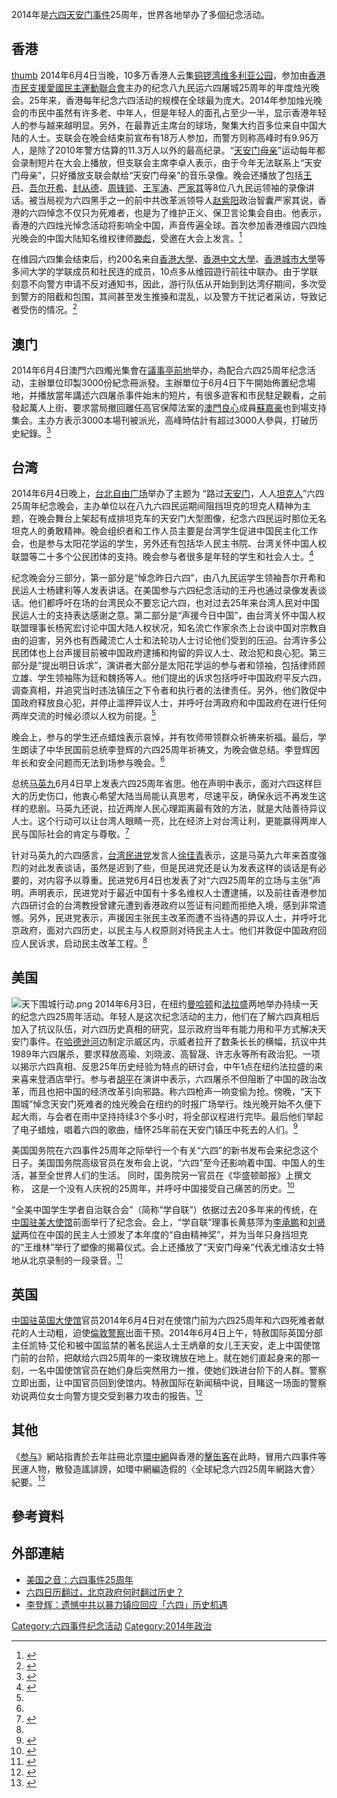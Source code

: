 {{NoteTA|1=zh-hans:周;zh-hant:週}}
{{Missing information|1=中国大陆方面情况|time=2021-11-21T00:43:49+00:00}}
2014年是[[六四天安门事件|六四天安门事件]]25周年，世界各地举办了多個纪念活动。

== 香港 ==
{{see also|維園六四燭光晚會|尖沙咀六四集会}}
[[文件:VOA_HK_commemorate_64_at_25th_anniversary.jpg|thumb]]
2014年6月4日当晚，10多万香港人云集[[铜锣湾|铜锣湾]][[维多利亚公园|维多利亚公园]]，参加由[[香港市民支援愛國民主運動聯合會|香港市民支援愛國民主運動聯合會]]主办的纪念八九民运六四屠城25周年的年度烛光晚会。25年来，香港每年纪念六四活动的规模在全球最为庞大。2014年参加烛光晚会的市民中虽然有许多老、中年人，但是年轻人的面孔占至少一半，显示香港年轻人的参与越来越明显。另外，在最靠近主席台的球场，聚集大约百多位来自中国大陆的人士。支联会在晚会结束前宣布有18万人参加，而警方则称高峰时有9.95万人，是除了2010年警方估算的11.3万人以外的最高纪录。“[[天安门母亲|天安门母亲]]”运动每年都会录制短片在大会上播放，但支联会主席李卓人表示，由于今年无法联系上“天安门母亲”，只好播放支联会献给“天安门母亲”的音乐录像。晚会还播放了包括[[王丹|王丹]]、[[吾尔开希|吾尔开希]]、[[封从德|封从德]]、[[周锋锁|周锋锁]]、[[王军涛|王军涛]]、[[严家其|严家其]]等8位八九民运领袖的录像讲话。被当局视为六四黑手之一的前中共改革派领导人[[赵紫阳|赵紫阳]]政治智囊严家其说，香港的六四悼念不仅只为死难者，也是为了维护正义、保卫言论集会自由。他表示，香港的六四烛光悼念活动将影响全中国，声音传遍全球。首次参加香港维园六四烛光晚会的中国大陆知名维权律师[[滕彪|滕彪]]，受邀在大会上发言。<ref>{{cite web|url=http://www.voachinese.com/content/hk-june-4th-20140605/1929979.html|title=港人拒绝遗忘六四 烛光海洋照亮维园|publisher=美国之音|date=05.06.2014|language=zh-hans|accessdate=2014-06-07|archive-date=2016-03-16|archive-url=https://web.archive.org/web/20160316055832/http://www.voachinese.com/content/hk-june-4th-20140605/1929979.html|dead-url=no}}</ref>

在维园六四集会结束后，约200名来自[[香港大學|香港大學]]、[[香港中文大學|香港中文大學]]、[[香港城市大學|香港城市大學]]等多间大学的学联成员和社民连的成员，10点多从维园遊行前往中联办。由于学联刻意不向警方申请不反对通知书，因此，游行队伍从开始到到达湾仔期间，多次受到警方的阻截和包围，其间甚至发生推搡和混乱，以及警方干扰记者采访，导致记者受伤的情况。<ref>{{cite web|url=http://www.voachinese.com/content/june-4th-students-honkong-20140605/1930171.html|title=港学联“天下围城” 公民抗命游行至中联办|publisher=美国之音|date=05.06.2014|language=zh-hans|accessdate=2014-06-07|archive-date=2016-03-16|archive-url=https://web.archive.org/web/20160316042116/http://www.voachinese.com/content/june-4th-students-honkong-20140605/1930171.html|dead-url=no}}</ref>

== 澳门 ==
2014年6月4日澳門六四燭光集會在[[議事亭前地|議事亭前地]]举办，為配合六四25周年纪念活动，主辦單位印製3000份紀念冊派發。主辦單位于6月4日下午開始佈置纪念場地，并播放當年講述六四屠杀事件始末的短片，有很多遊客和市民駐足觀看，之前發起萬人上街、要求當局撤回離任高官保障法案的[[澳門良心|澳門良心]]成員[[蘇嘉豪|蘇嘉豪]]也到場支持集会。主办方表示3000本場刊被派光，高峰時估計有超过3000人參與，打破历史紀錄。<ref>{{cite web|url=http://hk.apple.nextmedia.com/realtime/news/20140604/52549311|title=【六四25年】澳門燭光集會破紀錄3000人參與|publisher=苹果日报|date=2014年6月4日|language=zh-hk|accessdate=2014年6月7日|archive-date=2016年3月4日|archive-url=https://web.archive.org/web/20160304212017/http://hk.apple.nextmedia.com/realtime/news/20140604/52549311|dead-url=no}}</ref>

== 台湾 ==
2014年6月4日晚上，[[台北自由广场|台北自由广场]]举办了主题为 “路过[[天安门|天安门]]，人人[[王维林|坦克人]]”六四25周年纪念晚会，主办单位以在八九六四民运期间阻挡坦克的坦克人精神为主题，在晚会舞台上架起有成排坦克车的天安门大型图像，纪念六四民运时那位无名坦克人的勇敢精神。晚会组织者和工作人员主要是台湾学生促进中国民主化工作会，也是参与太阳花学运的学生，另外还有包括华人民主书院、台湾关怀中国人权联盟等二十多个公民团体的支持。晚会参与者很多是年轻的学生和社会人士。<ref name="twlsjn">{{cite web|url=http://www.voachinese.com/content/taiwan-rally-june-4th-20140604/1929506.html|title=吾尔开希等民运人士在台参加六四悼念晚会|publisher=美国之音|date=04.06.2014|language=zh-hans|accessdate=2014-06-07|archive-date=2016-03-16|archive-url=https://web.archive.org/web/20160316043557/http://www.voachinese.com/content/taiwan-rally-june-4th-20140604/1929506.html|dead-url=no}}</ref>

纪念晚会分三部分，第一部分是“悼念昨日六四”，由八九民运学生领袖吾尔开希和民运人士杨建利等人发表讲话。在美国参与六四纪念活动的王丹也通过录像发表谈话。他们都呼吁在场的台湾民众不要忘记六四，也对过去25年来台湾人民对中国民运人士的支持表达感谢之意。第二部分是“声援今日中国”，由台湾关怀中国人权联盟理事长杨宪宏讨论中国大陆人权状况，知名流亡作家余杰上台谈中国对宗教自由的迫害，另外也有西藏流亡人士和法轮功人士讨论他们受到的压迫。台湾许多公民团体也上台声援目前被中国政府逮捕和拘留的异议人士、政治犯和良心犯。第三部分是“提出明日诉求”，演讲者大部分是太阳花学运的参与者和领袖，包括律师顾立雄、学生领袖陈为廷和魏扬等人。他们提出的诉求包括呼吁中国政府平反六四，调查真相，并追究当时违法镇压之下令者和执行者的法律责任。另外，他们敦促中国政府释放良心犯，并停止滥押异议人士，并呼吁台湾政府和中国政府在进行任何两岸交流的时候必须以人权为前提。<ref name="twlsjn"/>
 
晚会上，参与的学生还点蜡烛表示哀悼，并有牧师带领群众祈祷来祈福。最后，学生朗读了中华民国前总统李登辉的六四25周年祈祷文，为晚会做总结。李登辉因年长和安全问题而无法到场参与晚会。<ref name="twlsjn"/>

总统[[马英九|马英九]]6月4日早上发表六四25周年省思。他在声明中表示，面对六四这样巨大的历史伤口，他衷心希望大陆当局能认真思考，尽速平反，确保永远不再发生这样的悲剧。马英九还说，拉近两岸人民心理距离最有效的方法，就是大陆善待异议人士。这个行动可以让台湾人眼睛一亮，比在经济上对台湾让利，更能赢得两岸人民与国际社会的肯定与尊敬。<ref name="myjmjd">{{cite web|url=http://www.voachinese.com/content/taiwan-june-4th-20140604/1929106.html|title=台湾各界纪念六四25周年|publisher=美国之音|date=04.06.2014|language=zh-hans|accessdate=2014-06-07|archive-date=2016-06-04|archive-url=https://web.archive.org/web/20160604081731/http://www.voachinese.com/content/taiwan-june-4th-20140604/1929106.html|dead-url=no}}</ref>

针对马英九的六四感言，[[台湾民进党|台湾民进党]]发言人[[徐佳青|徐佳青]]表示，这是马英九六年来首度强烈的对此发表谈话，虽然是迟到了些，但是民进党还是认为发表这样的谈话是有必要的，对内容予以尊重。民进党6月4日也发表了对“六四25周年的立场与主张”声明。声明表示，民进党对于最近中国有十多名维权人士遭逮捕，以及前往香港参加六四研讨会的台湾教授曾建元遭到香港政府以签证有问题而拒绝入境，感到非常遗憾。另外，民进党表示，声援因主张民主改革而遭不当待遇的异议人士，并呼吁北京政府，面对六四历史，以民主与人权原则对待民主人士。他们并敦促中国政府回应人民诉求，启动民主改革工程。<ref name="myjmjd"/>

== 美国 ==
[[File:天下围城行动.png|thumb]] 
2014年6月3日，在纽约[[曼哈顿|曼哈顿]]和[[法拉盛|法拉盛]]两地举办持续一天的纪念六四25周年活动。年轻人是这次纪念活动的主力，他们在了解六四真相后加入了抗议队伍，对六四历史真相的研究，显示政府当年有能力用和平方式解决天安门事件。在[[哈德逊河|哈德逊河]]边制定示威区内，示威者拉开了数条长长的横幅，抗议中共1989年六四屠杀，要求释放高瑜、刘晓波、高智晟、许志永等所有政治犯。一项以揭示六四真相、反思25年历史经验为特点的研讨会，中午1点在纽约法拉盛的来来喜来登酒店举行。参与者[[胡平|胡平]]在演讲中表示，六四屠杀不但阻断了中国的政治改革，而且也把中国的经济改革引向邪路。称六四枪声一响变偷为抢。傍晚，“天下围城”悼念天安门死难者的烛光晚会在纽约的时报广场举行。烛光晚开始不久便下起大雨，与会者在雨中坚持持续3个多小时，将全部议程进行完毕。最后他们举起了电子蜡烛，唱着六四的歌曲，缅怀25年前在天安门镇压中死去的人们。<ref>{{cite web|url=http://www.voachinese.com/content/ny-20140603/1929028.html|title=纽约纪念六四25周年：抗议、反思、悼念|publisher=美国之音|date=03.06.2014|language=zh-hans|accessdate=2014-06-07|archive-date=2016-03-16|archive-url=https://web.archive.org/web/20160316060139/http://www.voachinese.com/content/ny-20140603/1929028.html|dead-url=no}}</ref>

美国国务院在六四事件25周年之际举行一个有关“六四”的新书发布会来纪念这个日子。美国国务院高级官员在发布会上说，“六四”至今还影响着中国、中国人的生活，甚至全世界人们的生活。 同时，国务院另一官员在《华盛顿邮报》上撰文称， 这是一个没有人庆祝的25周年，并呼吁中国接受自己痛苦的历史。<ref>{{cite web|url=http://www.voachinese.com/content/state-department-20140604/1929817.html|title=美国务院高调纪念“六四”25周年|publisher=美国之音|date=04.06.2014|language=zh-hans|accessdate=2014-06-07|archive-date=2016-03-16|archive-url=https://web.archive.org/web/20160316044715/http://www.voachinese.com/content/state-department-20140604/1929817.html|dead-url=no}}</ref>

“全美中国学生学者自治联合会”（简称“学自联”）依据过去20多年来的传统，在[[中国驻美大使馆|中国驻美大使馆]]前面举行了纪念会。会上，“学自联”理事长黄慈萍为[[李承鹏|李承鹏]]和[[刘贤斌|刘贤斌]]两位在中国的民主人士颁发了本年度的“自由精神奖”，并为当年只身挡坦克的“王维林”举行了塑像的揭幕仪式。会上还播放了“天安门母亲”代表尤维洁女士特地从北京录制的一段录音。<ref>{{cite web|url=http://www.voachinese.com/content/ifcss-june-4th-20140604/1929039.html|title=全美学自联：难忘六四|publisher=美国之音|date=03.06.2014|language=zh-hans|accessdate=2014-06-07|archive-date=2016-03-16|archive-url=https://web.archive.org/web/20160316060109/http://www.voachinese.com/content/ifcss-june-4th-20140604/1929039.html|dead-url=no}}</ref>

==英国==
[[中国驻英国大使馆|中国驻英国大使馆]]官员2014年6月4日对在使馆门前为六四25周年和六四死难者献花的人士动粗，迫使[[倫敦警察|倫敦警察]]出面干预。2014年6月4日上午，特赦国际英国分部主任凯特·艾伦和被中国监禁的著名民运人士王炳章的女儿王天安，走上中国使馆门前的台阶，把献给六四25周年的一束玫瑰放在地上。就在她们直起身来的那一刻，一名中国使馆官员在她们身后突然用力一推，使她们跌进台阶下的人群。警察立即出面，让中国官员回到使馆内。特赦国际在新闻稿中说，目睹这一场面的警察劝说两位女士向警方提交受到暴力攻击的报告。<ref>{{cite web|url=http://www.voachinese.com/content/chinese-embassy-official-20140604/1929875.html|title=中国驻英官员对六四献花者动粗|publisher=美国之音|date=04.06.2014|language=zh-hans|accessdate=2014-06-07|archive-date=2016-03-16|archive-url=https://web.archive.org/web/20160316045129/http://www.voachinese.com/content/chinese-embassy-official-20140604/1929875.html|dead-url=no}}</ref>

==其他==
《[[参与|参与]]》網站指責於去年註冊北京[[環中網|環中網]]與香港的[[擊缶客|擊缶客]]在此時，冒用六四事件等民運人物，散發造謠誹謗，如環中網編造假的〈全球紀念六四25周年網路大會〉紀要。<ref>{{cite web|url=http://www.canyu.org/n89095c6.aspx|title=全球纪念六四25周年网络大会技术组：关于“全球纪念六四25周年网络大会”遭受中共网络攻击的情况综述|publisher=《参与》|date=2014-06-05|language=zh-hans|deadurl=yes|archiveurl=https://web.archive.org/web/20140714190318/http://www.canyu.org/n89095c6.aspx|archivedate=2014-07-14|accessdate=2014-07-08}}</ref>

==參考資料==
{{reflist|2}}
{{VOA}}

==外部連結==
*[http://www.voachinese.com/section/june-4th/4119.html 美国之音：六四事件25周年] {{Wayback|url=http://www.voachinese.com/section/june-4th/4119.html |date=20160412120955 }}
*[http://www.youtube.com/watch?v=przo7V6-GYk 六四日历翻过，北京政府何时翻过历史？] {{Wayback|url=http://www.youtube.com/watch?v=przo7V6-GYk |date=20191113012241 }}
*[http://www.youtube.com/watch?v=IbNBRkI2HH0 李登辉：遗憾中共以暴力镇应回应「六四」历史机遇] {{Wayback|url=http://www.youtube.com/watch?v=IbNBRkI2HH0 |date=20160512074822 }}

{{六四事件}}
[[Category:六四事件纪念活动|Category:六四事件纪念活动]]
[[Category:2014年政治|Category:2014年政治]]